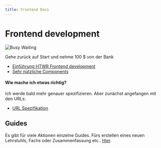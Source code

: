 ```yaml
---
title: Frontend Docs
---
```


# Frontend development

![Busy Waiting](https://i.pinimg.com/736x/d5/6a/86/d56a86e19872599a7327ef1700f97023.jpg)

Gehe zurück auf Start und nehme 100 $ von der Bank

- [Einführung HTWR Frontend development](/docs/frontend/intro)
- [Sehr nützliche Components](/docs/frontend/components)

#### Wie mache ich etwas richtig?

Ich werde bald mehr genauer spezifizieren.
Aber zunächst angefangen mit den URLs:

- [URL Spezifikation](/docs/frontend/url-spezifikation)

## Guides

Es gibt für viele Aktionen einzelne Guides. Fürs erstellen eines neuen Lehrstuhls, Fachs oder Zusammenfassung etc..
[Hier](/docs/guides).

